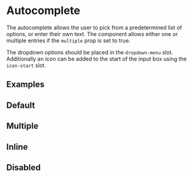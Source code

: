 
# Autocomplete

The autocomplete allows the user to pick from a predetermined list of options, or enter their own text. The component allows either one or multiple entries if the `multiple` prop is set to true.

The dropdown options should be placed in the `dropdown-menu` slot. Additionally an icon can be added to the start of the input box using the `icon-start` slot.

<ArgsTable of="mw-autocomplete" />

## Examples

## Default

<Canvas>
  <Story id="components-autocomplete--default" />
</Canvas>

## Multiple

<Canvas>
  <Story id="components-autocomplete--multiple" />
</Canvas>

## Inline

<Canvas>
  <Story id="components-autocomplete--inline" />
</Canvas>

## Disabled

<Canvas>
  <Story id="components-autocomplete--disabled" />
</Canvas>
